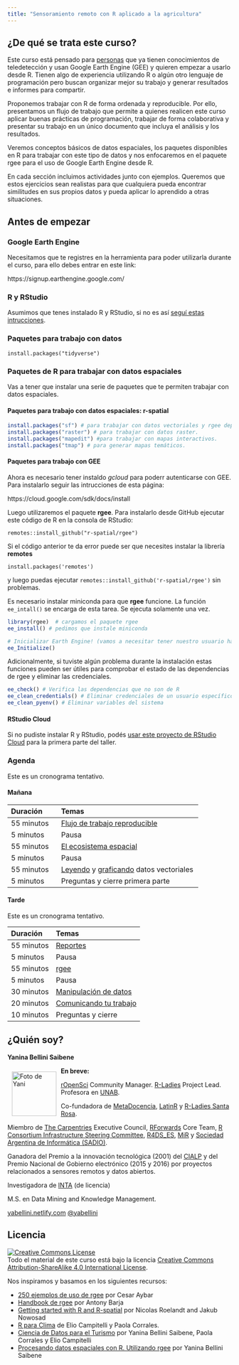 ```yaml
---
title: "Sensoramiento remoto con R aplicado a la agricultura"
---
```


## ¿De qué se trata este curso?

Este curso está pensado para [personas](personas.html) que ya tienen conocimientos de teledetección y usan Google Earth Engine (GEE) y quieren empezar a usarlo desde R. Tienen algo de experiencia utilizando R o algún otro lenguaje de programación pero buscan organizar mejor su trabajo y generar resultados e informes para compartir.

Proponemos trabajar con R de forma ordenada y reproducible. Por ello, presentamos un flujo de trabajo que permite a quienes realicen este curso aplicar buenas prácticas de programación, trabajar de forma colaborativa y presentar su trabajo en un único documento que incluya el análisis y los resultados.

Veremos conceptos básicos de datos espaciales, los paquetes disponibles en R para trabajar con este tipo de datos y nos enfocaremos en el paquete rgee para el uso de Google Earth Engine desde R. 

En cada sección incluimos actividades junto con ejemplos. Queremos que estos ejercicios sean realistas para que cualquiera pueda encontrar similitudes en sus propios datos y pueda aplicar lo aprendido a otras situaciones.


## Antes de empezar

### Google Earth Engine
Necesitamos que te registres en la herramienta para poder utilizarla durante el curso, para ello debes entrar en este link:

https://signup.earthengine.google.com/

### R y RStudio

Asumimos que tenes instalado R y RStudio, si no es así [seguí estas intrucciones](90-instalacion.html).

### Paquetes para trabajo con datos
`install.packages("tidyverse")`

### Paquetes de R para trabajar con datos espaciales

Vas a tener que instalar una serie de paquetes que te permiten trabajar con datos espaciales.


#### Paquetes para trabajo con datos espaciales: r-spatial

```r
install.packages("sf") # para trabajar con datos vectoriales y rgee depende de sf
install.packages("raster") # para trabajar con datos raster.
install.packages("mapedit") #para trabajar con mapas interactivos.
install.packages("tmap") # para generar mapas temáticos.
```

#### Paquetes para trabajo con GEE

Ahora es necesario tener instaldo _gcloud_ para poderr autenticarse con GEE. Para instalarlo seguir las intrucciones de esta página:

https://cloud.google.com/sdk/docs/install

Luego utilizaremos el paquete **rgee**. Para instalarlo desde GitHub ejecutar este código de R en la consola de RStudio:

`remotes::install_github("r-spatial/rgee")`

Si el código anterior te da error puede ser que necesites instalar la librería **remotes**

`install.packages('remotes')`

y luego puedas ejecutar `remotes::install_github('r-spatial/rgee')` sin problemas.

Es necesario instalar miniconda para que **rgee** funcione. La función `ee_intall()` se encarga de esta tarea.  Se ejecuta solamente una vez.

```r
library(rgee)  # cargamos el paquete rgee
ee_install() # pedimos que instale miniconda

# Inicializar Earth Engine! (vamos a necesitar tener nuestro usuario habilitado)
ee_Initialize()
```

Adicionalmente, si tuviste algún problema durante la instalación estas funciones pueden ser útiles para comprobar el estado de las dependencias de rgee y eliminar las credenciales. 

```r
ee_check() # Verifica las dependencias que no son de R
ee_clean_credentials() # Eliminar credenciales de un usuario específico
ee_clean_pyenv() # Eliminar variables del sistema
```

#### RStudio Cloud

Si no pudiste instalar R y RStudio, podés [usar este proyecto de RStudio Cloud](https://rstudio.cloud/content/4484815) para la primera parte del taller.

### Agenda

Este es un cronograma tentativo. 

#### Mañana

|Duración |Temas|
|:---|:----------|
|55 minutos | [Flujo de trabajo reproducible](01-introduction.html) |
|5 minutos | Pausa |
|55 minutos | [El ecosistema espacial](02-r-spatial.html) |
|5  minutos | Pausa |
|55 minutos | [Leyendo](02-r-spatial.html) y [graficando](02-r-spatial.html) datos vectoriales|
|5 minutos | Preguntas y cierre primera parte|


#### Tarde

Este es un cronograma tentativo. 

|Duración |Temas|
|:---|:----------|
|55 minutos | [Reportes](03-report.html) |
|5 minutos | Pausa |
|55 minutos | [rgee](06-rgee.html) |
|5  minutos | Pausa |
|30 minutos | [Manipulación de datos](04-data-manipulation.html) |
|20 minutos | [Comunicando tu trabajo](05-reports.html) |
|10 minutos | Preguntas y cierre |



## ¿Quién soy? 

**Yanina Bellini Saibene**

<img src="img/yani_circle.png" alt="Foto de Yani" width="100" height="100" align="left" style="margin:10px"/>

__En breve:__ 

[rOpenSci](https://ropensci.org/) Community Manager.
[R-Ladies](https://rladies.org/) Project Lead.
Profesora en [UNAB](https://www.unab.edu.ar/). 

Co-fundadora de [MetaDocencia](https://www.metadocencia.org/), [LatinR](https://latin-r.com/) y [R-Ladies Santa Rosa](https://www.meetup.com/es/rladies-santa-rosa/).

Miembro de [The Carpentries](https://carpentries.org/) Executive Council,  [RForwards](https://forwards.github.io/) Core Team, [R Consortium Infrastructure Steering Committee](https://www.r-consortium.org/about/governance), [R4DS_ES](https://github.com/cienciadedatos), [MiR](https://mircommunity.com) y [Sociedad Argentina de Informática (SADIO)](https://www.sadio.org.ar/).

Ganadora del Premio a la innovación tecnológica (2001) del  [CIALP](http://cialp.com.ar/) y del Premio Nacional de Gobierno electrónico (2015 y 2016) por proyectos relacionados a sensores remotos y datos abiertos.  

Investigadora de [INTA](https://www.argentina.gob.ar/inta) (de licencia) 

M.S. en Data Mining and Knowledge Management.

[yabellini.netlify.com](https://yabellini.netlify.com/)
[\@yabellini](https://twitter.com/yabellini)


## Licencia

<a rel="license" href="https://creativecommons.org/licenses/by-sa/4.0/deed.es_ES"><img alt="Creative Commons License" style="border-width:0" src="https://i.creativecommons.org/l/by-sa/4.0/88x31.png" /></a><br />
Todo el material de este curso está bajo la licencia <a rel="license" href="https://creativecommons.org/licenses/by-sa/4.0/deed.es_ES">Creative Commons Attribution-ShareAlike 4.0 International License</a>.

Nos inspiramos y basamos en los siguientes recursos:

* [250 ejemplos de uso de rgee](https://csaybar.github.io/rgee-examples/) por Cesar Aybar  
* [Handbook de rgee](https://github.com/barja8/Handbook_rgee) por Antony Barja 
* [Getting started with R and R-spatial](https://bakaniko.github.io/foss4g2022-getting-started-rspatial/) por Nicolas Roelandt and Jakub Nowosad
* [R para Clima](https://eliocamp.github.io/r-clima/index.html) de Elio Campitelli y Paola Corrales.
* [Ciencia de Datos para el Turismo](https://yabellini.netlify.app/courses/cd_turismo_2021/) por Yanina Bellini Saibene, Paola Corrales y Elio Campitelli
* [Procesando datos espaciales con R. Utilizando rgee](https://yabellini.netlify.app/courses/rgee_course/) por Yanina Bellini Saibene



